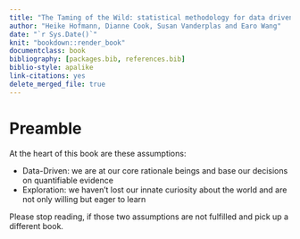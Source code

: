 ```yaml
--- 
title: "The Taming of the Wild: statistical methodology for data driven explorations to build quantitative citizenship"
author: "Heike Hofmann, Dianne Cook, Susan Vanderplas and Earo Wang"
date: "`r Sys.Date()`"
knit: "bookdown::render_book"
documentclass: book
bibliography: [packages.bib, references.bib]
biblio-style: apalike
link-citations: yes
delete_merged_file: true
---
```




# Preamble

At the heart of this book are these assumptions:

- Data-Driven: we are at our core rationale beings and base our decisions on quantifiable evidence 
- Exploration: we  haven't lost our innate curiosity about the world and are not only willing but eager to learn

Please stop reading, if those two assumptions are not fulfilled and pick up a different book.



